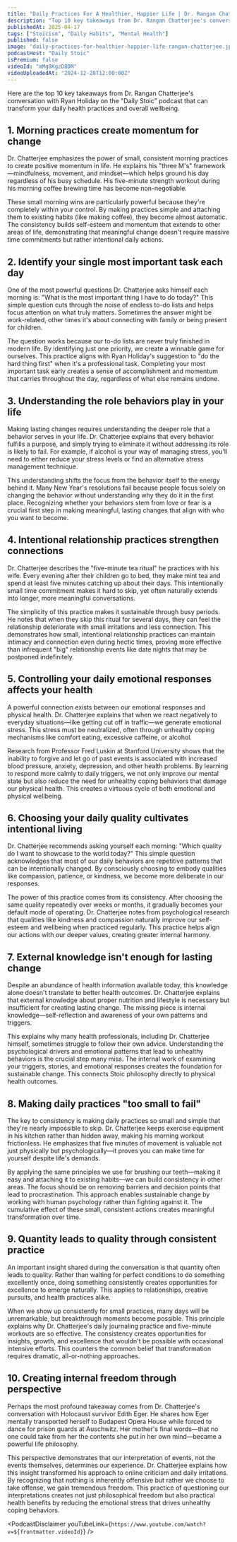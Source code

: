 ```yaml
---
title: "Daily Practices For A Healthier, Happier Life | Dr. Rangan Chatterjee"
description: "Top 10 key takeaways from Dr. Rangan Chatterjee's conversation with Ryan Holiday on the "Daily Stoic" podcast that can transform your daily health practices and overall wellbeing."
publishedAt: 2025-04-17
tags: ["Stoicism", "Daily Habits", "Mental Health"]
published: false
image: "daily-practices-for-healthier-happier-life-rangan-chatterjee.jpg"
podcastHost: "Daily Stoic"
isPremium: false
videoId: "mMg8KgzD8DM"
videoUploadedAt: "2024-12-28T12:00:00Z"
---
```



<PodcastSummaryPageLayout frontmatter={frontmatter}>

Here are the top 10 key takeaways from Dr. Rangan Chatterjee's conversation with Ryan Holiday on the "Daily Stoic" podcast that can transform your daily health practices and overall wellbeing.

## 1. Morning practices create momentum for change

Dr. Chatterjee emphasizes the power of small, consistent morning practices to create positive momentum in life. He explains his "three M's" framework—mindfulness, movement, and mindset—which helps ground his day regardless of his busy schedule. His five-minute strength workout during his morning coffee brewing time has become non-negotiable.

These small morning wins are particularly powerful because they're completely within your control. By making practices simple and attaching them to existing habits (like making coffee), they become almost automatic. The consistency builds self-esteem and momentum that extends to other areas of life, demonstrating that meaningful change doesn't require massive time commitments but rather intentional daily actions.

## 2. Identify your single most important task each day

One of the most powerful questions Dr. Chatterjee asks himself each morning is: "What is the most important thing I have to do today?" This simple question cuts through the noise of endless to-do lists and helps focus attention on what truly matters. Sometimes the answer might be work-related, other times it's about connecting with family or being present for children.

The question works because our to-do lists are never truly finished in modern life. By identifying just one priority, we create a winnable game for ourselves. This practice aligns with Ryan Holiday's suggestion to "do the hard thing first" when it's a professional task. Completing your most important task early creates a sense of accomplishment and momentum that carries throughout the day, regardless of what else remains undone.

## 3. Understanding the role behaviors play in your life

Making lasting changes requires understanding the deeper role that a behavior serves in your life. Dr. Chatterjee explains that every behavior fulfills a purpose, and simply trying to eliminate it without addressing its role is likely to fail. For example, if alcohol is your way of managing stress, you'll need to either reduce your stress levels or find an alternative stress management technique.

This understanding shifts the focus from the behavior itself to the energy behind it. Many New Year's resolutions fail because people focus solely on changing the behavior without understanding why they do it in the first place. Recognizing whether your behaviors stem from love or fear is a crucial first step in making meaningful, lasting changes that align with who you want to become.

## 4. Intentional relationship practices strengthen connections

Dr. Chatterjee describes the "five-minute tea ritual" he practices with his wife. Every evening after their children go to bed, they make mint tea and spend at least five minutes catching up about their days. This intentionally small time commitment makes it hard to skip, yet often naturally extends into longer, more meaningful conversations.

The simplicity of this practice makes it sustainable through busy periods. He notes that when they skip this ritual for several days, they can feel the relationship deteriorate with small irritations and less connection. This demonstrates how small, intentional relationship practices can maintain intimacy and connection even during hectic times, proving more effective than infrequent "big" relationship events like date nights that may be postponed indefinitely.

## 5. Controlling your daily emotional responses affects your health

A powerful connection exists between our emotional responses and physical health. Dr. Chatterjee explains that when we react negatively to everyday situations—like getting cut off in traffic—we generate emotional stress. This stress must be neutralized, often through unhealthy coping mechanisms like comfort eating, excessive caffeine, or alcohol.

Research from Professor Fred Luskin at Stanford University shows that the inability to forgive and let go of past events is associated with increased blood pressure, anxiety, depression, and other health problems. By learning to respond more calmly to daily triggers, we not only improve our mental state but also reduce the need for unhealthy coping behaviors that damage our physical health. This creates a virtuous cycle of both emotional and physical wellbeing.

## 6. Choosing your daily quality cultivates intentional living

Dr. Chatterjee recommends asking yourself each morning: "Which quality do I want to showcase to the world today?" This simple question acknowledges that most of our daily behaviors are repetitive patterns that can be intentionally changed. By consciously choosing to embody qualities like compassion, patience, or kindness, we become more deliberate in our responses.

The power of this practice comes from its consistency. After choosing the same quality repeatedly over weeks or months, it gradually becomes your default mode of operating. Dr. Chatterjee notes from psychological research that qualities like kindness and compassion naturally improve our self-esteem and wellbeing when practiced regularly. This practice helps align our actions with our deeper values, creating greater internal harmony.

## 7. External knowledge isn't enough for lasting change

Despite an abundance of health information available today, this knowledge alone doesn't translate to better health outcomes. Dr. Chatterjee explains that external knowledge about proper nutrition and lifestyle is necessary but insufficient for creating lasting change. The missing piece is internal knowledge—self-reflection and awareness of your own patterns and triggers.

This explains why many health professionals, including Dr. Chatterjee himself, sometimes struggle to follow their own advice. Understanding the psychological drivers and emotional patterns that lead to unhealthy behaviors is the crucial step many miss. The internal work of examining your triggers, stories, and emotional responses creates the foundation for sustainable change. This connects Stoic philosophy directly to physical health outcomes.

## 8. Making daily practices "too small to fail"

The key to consistency is making daily practices so small and simple that they're nearly impossible to skip. Dr. Chatterjee keeps exercise equipment in his kitchen rather than hidden away, making his morning workout frictionless. He emphasizes that five minutes of movement is valuable not just physically but psychologically—it proves you can make time for yourself despite life's demands.

By applying the same principles we use for brushing our teeth—making it easy and attaching it to existing habits—we can build consistency in other areas. The focus should be on removing barriers and decision points that lead to procrastination. This approach enables sustainable change by working with human psychology rather than fighting against it. The cumulative effect of these small, consistent actions creates meaningful transformation over time.

## 9. Quantity leads to quality through consistent practice

An important insight shared during the conversation is that quantity often leads to quality. Rather than waiting for perfect conditions to do something excellently once, doing something consistently creates opportunities for excellence to emerge naturally. This applies to relationships, creative pursuits, and health practices alike.

When we show up consistently for small practices, many days will be unremarkable, but breakthrough moments become possible. This principle explains why Dr. Chatterjee's daily journaling practice and five-minute workouts are so effective. The consistency creates opportunities for insights, growth, and excellence that wouldn't be possible with occasional intensive efforts. This counters the common belief that transformation requires dramatic, all-or-nothing approaches.

## 10. Creating internal freedom through perspective

Perhaps the most profound takeaway comes from Dr. Chatterjee's conversation with Holocaust survivor Edith Eger. He shares how Eger mentally transported herself to Budapest Opera House while forced to dance for prison guards at Auschwitz. Her mother's final words—that no one could take from her the contents she put in her own mind—became a powerful life philosophy.

This perspective demonstrates that our interpretation of events, not the events themselves, determines our experience. Dr. Chatterjee explains how this insight transformed his approach to online criticism and daily irritations. By recognizing that nothing is inherently offensive but rather we choose to take offense, we gain tremendous freedom. This practice of questioning our interpretations creates not just philosophical freedom but also practical health benefits by reducing the emotional stress that drives unhealthy coping behaviors.

<PodcastDisclaimer
  youTubeLink={`https://www.youtube.com/watch?v=${frontmatter.videoId}`}
/>

</PodcastSummaryPageLayout>
